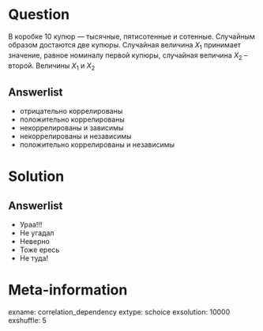 Question
========

В коробке 10 купюр — тысячные, пятисотенные и сотенные. Случайным образом достаются две купюры. Случайная величина $X_1$ принимает значение, равное номиналу первой купюры, случайная величина $X_2$ – второй. 
Величины $X_1$ и $X_2$


Answerlist
----------

* отрицательно коррелированы
* положительно коррелированы
* некоррелированы и зависимы
* некоррелированы и независимы
* положительно коррелированы и независимы


Solution
========

Answerlist
----------
* Ураа!!!
* Не угадал
* Неверно
* Тоже ересь
* Не туда!

Meta-information
================
exname: correlation_dependency
extype: schoice
exsolution: 10000
exshuffle: 5
